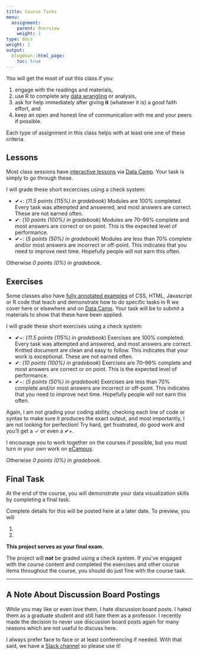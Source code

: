 ```yaml
---
title: Course Tasks
menu:
  assignment:
    parent: Overview
    weight: 1
type: docs
weight: 1
output:
  blogdown::html_page:
    toc: true
---
```


You will get the most of out this class if you:

1. engage with the readings and materials,
2. use R to complete any [data wrangling](https://en.wikipedia.org/wiki/Data_wrangling){target="_blank"} or analysis,
3. ask for help immediately after giving **it** (whatever it is) a good faith effort, and
4. keep an open and honest line of communication with me and your peers if possible.

Each type of assignment in this class helps with at least one one of these criteria.

## Lessons

Most class sessions have [interactive lessons](/lesson/) via [Data Camp](https://www.datacamp.com/). Your task is simply to go through these. 

I will grade these short excercises using a check system:

- ✔+: (*11.5 points (115%) in gradebook*) Modules are 100% completed. Every task was attempted and answered, and most answers are correct. These are not earned often.
- ✔: (*10 points (100%) in gradebook*) Modules are 70–99% complete and most answers are correct or on point. This is the expected level of performance.
- ✔−: (*5 points (50%) in gradebook*) Modules are less than 70% complete and/or most answers are incorrect or off-point. This indicates that you need to improve next time. Hopefully people will not earn this often.

Otherwise *0 points (0%) in gradebook*.


## Exercises

Some classes also have [fully annotated examples](/example/) of CSS, HTML, Javascript or R code that teach and demonstrate how to do specific tasks in R we cover here or elsewhere and on [Data Camp](https://www.datacamp.com/){target="_blank"}. Your task will be to submit a materials to show that these have been applied.

I will grade these short exercises using a check system:

- ✔+: (*11.5 points (115%) in gradebook*) Exercises are 100% completed. Every task was attempted and answered, and most answers are correct. Knitted document are clean and easy to follow. This indicates that your work is exceptional. These are not earned often.
- ✔: (*10 points (100%) in gradebook*) Exercises are 70–99% complete and most answers are correct or on point. This is the expected level of performance.
- ✔−: (*5 points (50%) in gradebook*) Exercises are less than 70% complete and/or most answers are incorrect or off-point. This indicates that you need to improve next time. Hopefully people will not earn this often.

Again, I am not grading your coding ability, checking each line of code or syntax to make sure it produces the exact output, and most importantly, I am not looking for perfection! Try hard, get frustrated, do good work and you'll get a ✓ or even a ✔+.

I encourage you to work together on the courses if possible, but you must turn in your own work on [eCampus](https://ecampus.wvu.edu){target="_blank"}.

Otherwise *0 points (0%) in gradebook*.

## Final Task

At the end of the course, you will demonstrate your data visualization skills by completing a final task.

Complete details for this will be posted here at a later date. To preview, you will

1. 
2. 

**This project serves as your final exam.**

The project will ***not*** be graded using a check system. If you've engaged with the course content and completed the exercises and other course items throughout the course, you should do just fine with the course task.

<hr />

## A Note About Discussion Board Postings

While you may like or even love them, I hate discussion board posts. I hated them as a graduate student and still hate them as a professor. I recently made the decision to never use discussion board posts again for many reasons which are not useful to discuss here.

I always prefer face to face or at least conferencing if needed. With that said, we have a [Slack channel](https://YEARedpXXX.slack.com) so please use it! 

